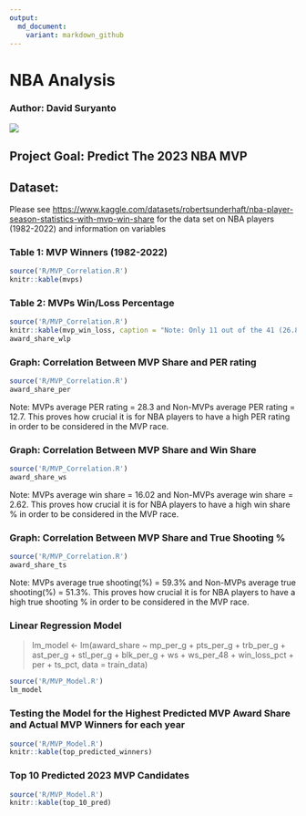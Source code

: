 ```yaml
---
output:
  md_document:
    variant: markdown_github
---
```


# NBA Analysis

### Author: David Suryanto

![](https://1000logos.net/wp-content/uploads/2017/04/Logo-NBA.png)

## Project Goal: Predict The 2023 NBA MVP

## Dataset:

Please see <https://www.kaggle.com/datasets/robertsunderhaft/nba-player-season-statistics-with-mvp-win-share> for the data set on NBA players (1982-2022) and information on variables

### **Table 1: MVP Winners (1982-2022)**

```r
source('R/MVP_Correlation.R')
knitr::kable(mvps)
```


### **Table 2: MVPs Win/Loss Percentage**

```r
source('R/MVP_Correlation.R')
knitr::kable(mvp_win_loss, caption = "Note: Only 11 out of the 41 (26.8%) MVP winners from 1982-2022 have win/loss percentage below 70% and only 3 of them are below 60%.")
award_share_wlp
```

### **Graph: Correlation Between MVP Share and PER rating**

```r
source('R/MVP_Correlation.R')
award_share_per
```

Note: MVPs average PER rating = 28.3 and Non-MVPs average PER rating = 12.7. This proves how crucial it is for NBA players to have a high PER rating in order to be considered in the MVP race.

### **Graph:** Correlation Between MVP Share and Win Share

```r
source('R/MVP_Correlation.R')
award_share_ws
```

Note: MVPs average win share = 16.02 and Non-MVPs average win share = 2.62. This proves how crucial it is for NBA players to have a high win share % in order to be considered in the MVP race.

### **Graph: Correlation Between MVP Share and True Shooting %**

```r
source('R/MVP_Correlation.R')
award_share_ts
```

Note: MVPs average true shooting(%) = 59.3% and Non-MVPs average true shooting(%) = 51.3%. This proves how crucial it is for NBA players to have a high true shooting % in order to be considered in the MVP race.

### **Linear Regression Model**
> lm_model <- lm(award_share ~ mp_per_g + pts_per_g + trb_per_g + ast_per_g + stl_per_g + blk_per_g + ws + ws_per_48 + win_loss_pct + per + ts_pct, data = train_data)
```r
source('R/MVP_Model.R')
lm_model
```

### **Testing the Model for the Highest Predicted MVP Award Share and Actual MVP Winners for each year**
```r
source('R/MVP_Model.R')
knitr::kable(top_predicted_winners)
```

### **Top 10 Predicted 2023 MVP Candidates**
```r
source('R/MVP_Model.R')
knitr::kable(top_10_pred)
```


